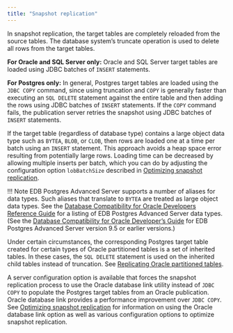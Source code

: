 ```yaml
---
title: "Snapshot replication"
---
```


<div id="snapshot_replication" class="registered_link"></div>

In snapshot replication, the target tables are completely reloaded from the source tables. The database system’s truncate operation is used to delete all rows from the target tables.

**For Oracle and SQL Server only:** Oracle and SQL Server target tables are loaded using JDBC batches of `INSERT` statements.

**For Postgres only:** In general, Postgres target tables are loaded using the `JDBC COPY` command, since using truncation and `COPY` is generally faster than executing an `SQL DELETE` statement against the entire table and then adding the rows using JDBC batches of `INSERT` statements. If the `COPY` command fails, the publication server retries the snapshot using JDBC batches of `INSERT` statements.

If the target table (regardless of database type) contains a large object data type such as `BYTEA`, `BLOB`, or `CLOB`, then rows are loaded one at a time per batch using an `INSERT` statement. This approach avoids a heap space error resulting from potentially large rows. Loading time can be decreased by allowing multiple inserts per batch, which you can do by adjusting the configuration option `lobBatchSize` described in [Optimizing snapshot replication](../../05_smr_operation/08_optimizing_performance/01_optimizing_snapshot_replication/#optimizing_snapshot_replication).

!!! Note
    EDB Postgres Advanced Server supports a number of aliases for data types. Such aliases that translate to `BYTEA` are treated as large object data types. See the [Database Compatibility for Oracle Developers Reference Guide](/epas/latest/epas_compat_reference/) for a listing of EDB Postgres Advanced Server data types. (See the [Database Compatibility for Oracle Developer’s Guide](/epas/latest/epas_compat_ora_dev_guide/) for EDB Postgres Advanced Server version 9.5 or earlier versions.)

Under certain circumstances, the corresponding Postgres target table created for certain types of Oracle partitioned tables is a set of inherited tables. In these cases, the `SQL DELETE` statement is used on the inherited child tables instead of truncation. See [Replicating Oracle partitioned tables](../../10_appendix/04_miscellaneous_xdb_processing_topics/01_publications_and_subscriptions_server_conf_options/04_replicate_oracle_partitioned_tables/#replicate_oracle_partitioned_tables).

A server configuration option is available that forces the snapshot replication process to use the Oracle database link utility instead of `JDBC COPY` to populate the Postgres target tables from an Oracle publication. Oracle database link provides a performance improvement over `JDBC COPY`. See [Optimizing snapshot replication](../../05_smr_operation/08_optimizing_performance/01_optimizing_snapshot_replication/#optimizing_snapshot_replication) for information on using the Oracle database link option as well as various configuration options to optimize snapshot replication.
